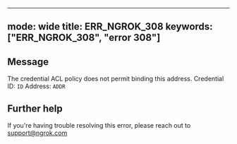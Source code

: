 
---
mode: wide
title: ERR_NGROK_308
keywords: ["ERR_NGROK_308", "error 308"]
---

## Message
The credential ACL policy does not permit binding this address.
Credential ID: `ID`
Address: `ADDR`




## Further help
If you're having trouble resolving this error, please reach out to [support@ngrok.com](mailto:support@ngrok.com?subject=Help%20with%20ERR_NGROK_308)

